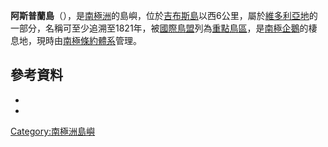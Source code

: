 {{Coord|61|28|S|55|55|W|source:GNIS|display=title}}

'''阿斯普蘭島'''（{{lang-en|Aspland Island}}），是[[南極洲|南極洲]]的島嶼，位於[[吉布斯島|吉布斯島]]以西6公里，屬於[[維多利亞地|維多利亞地]]的一部分，名稱可至少追溯至1821年，被[[國際鳥盟|國際鳥盟]]列為[[重點鳥區|重點鳥區]]，是[[南極企鵝|南極企鵝]]的棲息地，現時由[[南極條約體系|南極條約體系]]管理。

==參考資料==
*{{cite web |url= http://www.birdlife.org |title= Aspland Island and Eadie Island |accessdate= 2012-12-08 |work= BirdLife data zone: Important Bird Areas |first=  |last=  |publisher= BirdLife International |date= 2012 |archive-date= 2007-07-10 |archive-url= https://www.webcitation.org/5QE8rvIqH?url=http://www.birdlife.org/ |dead-url= no }}
*{{usgs-gazetteer|id=656}}

{{Antarctica-geo-stub}}
[[Category:南極洲島嶼|Category:南極洲島嶼]]